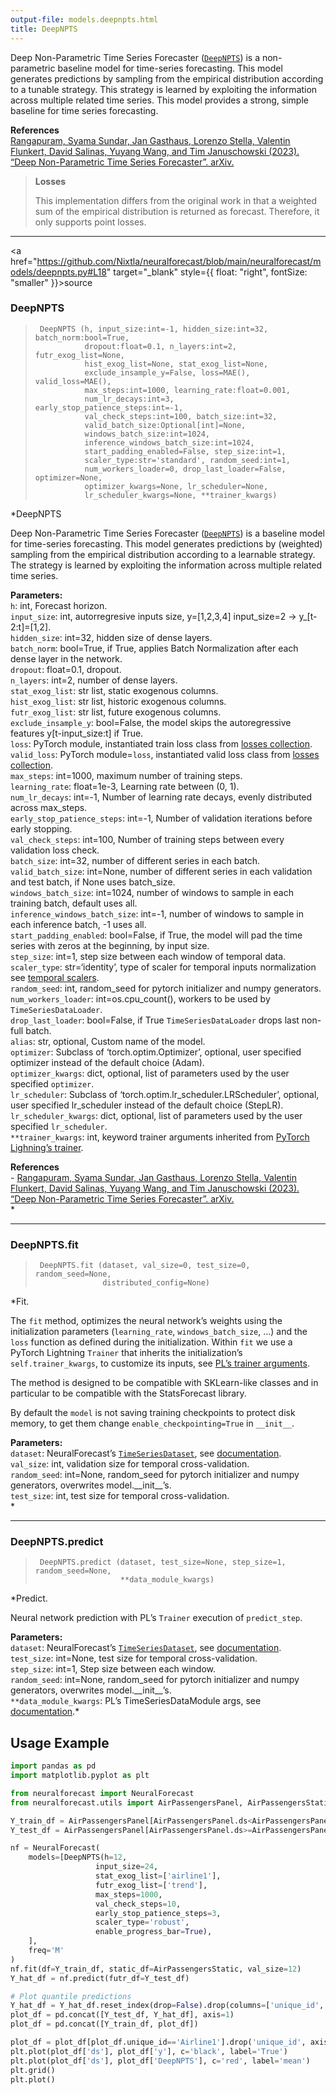 ```yaml
---
output-file: models.deepnpts.html
title: DeepNPTS
---
```



Deep Non-Parametric Time Series Forecaster
([`DeepNPTS`](https://Nixtla.github.io/neuralforecast/models.deepnpts.html#deepnpts))
is a non-parametric baseline model for time-series forecasting. This
model generates predictions by sampling from the empirical distribution
according to a tunable strategy. This strategy is learned by exploiting
the information across multiple related time series. This model provides
a strong, simple baseline for time series forecasting.

**References**<br/> [Rangapuram, Syama Sundar, Jan Gasthaus, Lorenzo
Stella, Valentin Flunkert, David Salinas, Yuyang Wang, and Tim
Januschowski (2023). “Deep Non-Parametric Time Series Forecaster”.
arXiv.](https://arxiv.org/abs/2312.14657)<br/>

> **Losses**
>
> This implementation differs from the original work in that a weighted
> sum of the empirical distribution is returned as forecast. Therefore,
> it only supports point losses.

------------------------------------------------------------------------

<a
href="https://github.com/Nixtla/neuralforecast/blob/main/neuralforecast/models/deepnpts.py#L18"
target="_blank" style={{ float: "right", fontSize: "smaller" }}>source</a>

### DeepNPTS

> ``` text
>  DeepNPTS (h, input_size:int=-1, hidden_size:int=32, batch_norm:bool=True,
>            dropout:float=0.1, n_layers:int=2, futr_exog_list=None,
>            hist_exog_list=None, stat_exog_list=None,
>            exclude_insample_y=False, loss=MAE(), valid_loss=MAE(),
>            max_steps:int=1000, learning_rate:float=0.001,
>            num_lr_decays:int=3, early_stop_patience_steps:int=-1,
>            val_check_steps:int=100, batch_size:int=32,
>            valid_batch_size:Optional[int]=None,
>            windows_batch_size:int=1024,
>            inference_windows_batch_size:int=1024,
>            start_padding_enabled=False, step_size:int=1,
>            scaler_type:str='standard', random_seed:int=1,
>            num_workers_loader=0, drop_last_loader=False, optimizer=None,
>            optimizer_kwargs=None, lr_scheduler=None,
>            lr_scheduler_kwargs=None, **trainer_kwargs)
> ```

\*DeepNPTS

Deep Non-Parametric Time Series Forecaster
([`DeepNPTS`](https://Nixtla.github.io/neuralforecast/models.deepnpts.html#deepnpts))
is a baseline model for time-series forecasting. This model generates
predictions by (weighted) sampling from the empirical distribution
according to a learnable strategy. The strategy is learned by exploiting
the information across multiple related time series.

**Parameters:**<br/> `h`: int, Forecast horizon. <br/> `input_size`: int,
autorregresive inputs size, y=\[1,2,3,4\] input_size=2 -\>
y\_\[t-2:t\]=\[1,2\].<br/> `hidden_size`: int=32, hidden size of dense
layers.<br/> `batch_norm`: bool=True, if True, applies Batch
Normalization after each dense layer in the network.<br/> `dropout`:
float=0.1, dropout.<br/> `n_layers`: int=2, number of dense layers.<br/>
`stat_exog_list`: str list, static exogenous columns.<br/>
`hist_exog_list`: str list, historic exogenous columns.<br/>
`futr_exog_list`: str list, future exogenous columns.<br/>
`exclude_insample_y`: bool=False, the model skips the autoregressive
features y\[t-input_size:t\] if True.<br/> `loss`: PyTorch module,
instantiated train loss class from [losses
collection](https://nixtla.github.io/neuralforecast/losses.pytorch.html).<br/>
`valid_loss`: PyTorch module=`loss`, instantiated valid loss class from
[losses
collection](https://nixtla.github.io/neuralforecast/losses.pytorch.html).<br/>
`max_steps`: int=1000, maximum number of training steps.<br/>
`learning_rate`: float=1e-3, Learning rate between (0, 1).<br/>
`num_lr_decays`: int=-1, Number of learning rate decays, evenly
distributed across max_steps.<br/> `early_stop_patience_steps`: int=-1,
Number of validation iterations before early stopping.<br/>
`val_check_steps`: int=100, Number of training steps between every
validation loss check.<br/> `batch_size`: int=32, number of different
series in each batch.<br/> `valid_batch_size`: int=None, number of
different series in each validation and test batch, if None uses
batch_size.<br/> `windows_batch_size`: int=1024, number of windows to
sample in each training batch, default uses all.<br/>
`inference_windows_batch_size`: int=-1, number of windows to sample in
each inference batch, -1 uses all.<br/> `start_padding_enabled`:
bool=False, if True, the model will pad the time series with zeros at
the beginning, by input size.<br/> `step_size`: int=1, step size between
each window of temporal data.<br/> `scaler_type`: str=‘identity’, type of
scaler for temporal inputs normalization see [temporal
scalers](https://nixtla.github.io/neuralforecast/common.scalers.html).<br/>
`random_seed`: int, random_seed for pytorch initializer and numpy
generators.<br/> `num_workers_loader`: int=os.cpu_count(), workers to be
used by `TimeSeriesDataLoader`.<br/> `drop_last_loader`: bool=False, if
True `TimeSeriesDataLoader` drops last non-full batch.<br/> `alias`: str,
optional, Custom name of the model.<br/> `optimizer`: Subclass of
‘torch.optim.Optimizer’, optional, user specified optimizer instead of
the default choice (Adam).<br/> `optimizer_kwargs`: dict, optional, list
of parameters used by the user specified `optimizer`.<br/>
`lr_scheduler`: Subclass of ‘torch.optim.lr_scheduler.LRScheduler’,
optional, user specified lr_scheduler instead of the default choice
(StepLR).<br/> `lr_scheduler_kwargs`: dict, optional, list of parameters
used by the user specified `lr_scheduler`.<br/> `**trainer_kwargs`: int,
keyword trainer arguments inherited from [PyTorch Lighning’s
trainer](https://pytorch-lightning.readthedocs.io/en/stable/api/pytorch_lightning.trainer.trainer.trainer.html?highlight=trainer).<br/>

**References**<br/> - [Rangapuram, Syama Sundar, Jan Gasthaus, Lorenzo
Stella, Valentin Flunkert, David Salinas, Yuyang Wang, and Tim
Januschowski (2023). “Deep Non-Parametric Time Series Forecaster”.
arXiv.](https://arxiv.org/abs/2312.14657)<br/>\*

------------------------------------------------------------------------

### DeepNPTS.fit

> ``` text
>  DeepNPTS.fit (dataset, val_size=0, test_size=0, random_seed=None,
>                distributed_config=None)
> ```

\*Fit.

The `fit` method, optimizes the neural network’s weights using the
initialization parameters (`learning_rate`, `windows_batch_size`, …) and
the `loss` function as defined during the initialization. Within `fit`
we use a PyTorch Lightning `Trainer` that inherits the initialization’s
`self.trainer_kwargs`, to customize its inputs, see [PL’s trainer
arguments](https://pytorch-lightning.readthedocs.io/en/stable/api/pytorch_lightning.trainer.trainer.trainer.html?highlight=trainer).

The method is designed to be compatible with SKLearn-like classes and in
particular to be compatible with the StatsForecast library.

By default the `model` is not saving training checkpoints to protect
disk memory, to get them change `enable_checkpointing=True` in
`__init__`.

**Parameters:**<br/> `dataset`: NeuralForecast’s
[`TimeSeriesDataset`](https://Nixtla.github.io/neuralforecast/tsdataset.html#timeseriesdataset),
see
[documentation](https://nixtla.github.io/neuralforecast/tsdataset.html).<br/>
`val_size`: int, validation size for temporal cross-validation.<br/>
`random_seed`: int=None, random_seed for pytorch initializer and numpy
generators, overwrites model.\_\_init\_\_’s.<br/> `test_size`: int, test
size for temporal cross-validation.<br/>\*

------------------------------------------------------------------------

### DeepNPTS.predict

> ``` text
>  DeepNPTS.predict (dataset, test_size=None, step_size=1, random_seed=None,
>                    **data_module_kwargs)
> ```

\*Predict.

Neural network prediction with PL’s `Trainer` execution of
`predict_step`.

**Parameters:**<br/> `dataset`: NeuralForecast’s
[`TimeSeriesDataset`](https://Nixtla.github.io/neuralforecast/tsdataset.html#timeseriesdataset),
see
[documentation](https://nixtla.github.io/neuralforecast/tsdataset.html).<br/>
`test_size`: int=None, test size for temporal cross-validation.<br/>
`step_size`: int=1, Step size between each window.<br/> `random_seed`:
int=None, random_seed for pytorch initializer and numpy generators,
overwrites model.\_\_init\_\_’s.<br/> `**data_module_kwargs`: PL’s
TimeSeriesDataModule args, see
[documentation](https://pytorch-lightning.readthedocs.io/en/1.6.1/extensions/datamodules.html#using-a-datamodule).\*

## Usage Example

```python
import pandas as pd
import matplotlib.pyplot as plt

from neuralforecast import NeuralForecast
from neuralforecast.utils import AirPassengersPanel, AirPassengersStatic
```


```python
Y_train_df = AirPassengersPanel[AirPassengersPanel.ds<AirPassengersPanel['ds'].values[-12]] # 132 train
Y_test_df = AirPassengersPanel[AirPassengersPanel.ds>=AirPassengersPanel['ds'].values[-12]].reset_index(drop=True) # 12 test

nf = NeuralForecast(
    models=[DeepNPTS(h=12,
                   input_size=24,
                   stat_exog_list=['airline1'],
                   futr_exog_list=['trend'],
                   max_steps=1000,
                   val_check_steps=10,
                   early_stop_patience_steps=3,
                   scaler_type='robust',
                   enable_progress_bar=True),
    ],
    freq='M'
)
nf.fit(df=Y_train_df, static_df=AirPassengersStatic, val_size=12)
Y_hat_df = nf.predict(futr_df=Y_test_df)

# Plot quantile predictions
Y_hat_df = Y_hat_df.reset_index(drop=False).drop(columns=['unique_id','ds'])
plot_df = pd.concat([Y_test_df, Y_hat_df], axis=1)
plot_df = pd.concat([Y_train_df, plot_df])

plot_df = plot_df[plot_df.unique_id=='Airline1'].drop('unique_id', axis=1)
plt.plot(plot_df['ds'], plot_df['y'], c='black', label='True')
plt.plot(plot_df['ds'], plot_df['DeepNPTS'], c='red', label='mean')
plt.grid()
plt.plot()
```

